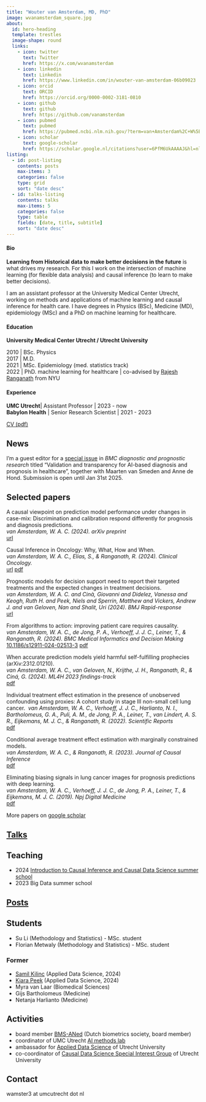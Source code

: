 ```yaml
---
title: "Wouter van Amsterdam, MD, PhD"
image: wvanamsterdam_square.jpg
about:
  id: hero-heading
  template: trestles
  image-shape: round
  links:
    - icon: twitter
      text: Twitter
      href: https://x.com/wvanamsterdam
    - icon: linkedin
      text: Linkedin
      href: https://www.linkedin.com/in/wouter-van-amsterdam-06b09023
    - icon: orcid
      text: ORCID
      href: https://orcid.org/0000-0002-3181-0810
    - icon: github
      text: github
      href: https://github.com/vanamsterdam
    - icon: pubmed
      text: pubmed
      href: https://pubmed.ncbi.nlm.nih.gov/?term=van+Amsterdam%2C+W%5BAuthor%5D&sort=
    - icon: scholar
      text: google-scholar
      href: https://scholar.google.nl/citations?user=6PfM6UkAAAAJ&hl=nl&oi=sra
listing:
  - id: post-listing
    contents: posts
    max-items: 3
    categories: false
    type: grid
    sort: "date desc"
  - id: talks-listing
    contents: talks
    max-items: 5
    categories: false
    type: table
    fields: [date, title, subtitle]
    sort: "date desc"
---
```


:::{#hero-heading}

#### Bio

**Learning from Historical data to make better decisions in the future** is what drives my research.
For this I work on the intersection of machine learning (for flexible data analysis) and causal inference (to learn to make better decisions).

I am an assistant professor at the University Medical Center Utrecht, working on methods and applications of machine learning and causal inference for health care.
<!--His focus is the intersection of machine learning and causal inference.-->
<!--This intersection goes two ways: machine learning can improve typical causal inference tasks such as estimating individual treatment effects and doing prediction-under-intervention.-->
<!--On the other hand, causal inference provides a formal way to understanding and improving prediction model generalization and robustness.-->
I have degrees in Physics (BSc), Medicine (MD), epidemiology (MSc) and a PhD on machine learning for healthcare.

<!--Master students with a background in statistics or machine learning who want to work with me are welcome to contact me.-->
<!--Students enrolled at Utrecht University or UMC Utrecht can find open master projects on [konjoin](https://uu.konjoin.nl/profile/wouter-van-amsterdam)-->

#### Education
**University Medical Center Utrecht / Utrecht University** 

2010 | BSc. Physics\
2017 | M.D.\
2021 | MSc. Epidemiology (med. statistics track) \
2022 | PhD. machine learning for healthcare | co-advised by [Rajesh Ranganath](https://cims.nyu.edu/~rajeshr/) from NYU

#### Experience

**UMC Utrecht**| Assistant Professor | 2023 - now\
**Babylon Health** | Senior Research Scientist | 2021 - 2023

[CV (pdf)](cv.pdf)

:::

## News

I'm a guest editor for a [special issue](https://www.biomedcentral.com/collections/VTAI?utm_medium=email&utm_source=generic&utm_content=null&utm_term=null&utm_campaign=MLSR_41512_CON1_GL_PHSS_03HEP_VTAI) in *BMC diagnostic and prognostic research* titled "Validation and transparency for AI-based diagnosis and prognosis in healthcare", together with Maarten van Smeden and Anne de Hond. Submission is open until Jan 31st 2025.

## Selected papers

A causal viewpoint on prediction model performance under changes in case-mix: Discrimination and calibration respond differently for prognosis and diagnosis predictions.\
*van Amsterdam, W. A. C. (2024). arXiv preprint*\
[url](https://doi.org/10.48550/arXiv.2409.01444)

Causal Inference in Oncology: Why, What, How and When.\
*van Amsterdam, W. A. C., Elias, S., & Ranganath, R. (2024). Clinical Oncology.*\
[url](https://doi.org/10.1016/j.clon.2024.07.002)
[pdf](papers/2024_ci_tutorial.pdf)

Prognostic models for decision support need to report their targeted treatments and the expected changes in treatment decisions.\
*van Amsterdam, W. A. C. and Cinà, Giovanni and Didelez, Vanessa and Keogh, Ruth H. and Peek, Niels and Sperrin, Matthew and Vickers, Andrew J. and van Geloven, Nan and Shalit, Uri (2024). BMJ Rapid-response*\
[url](https://www.bmj.com/content/385/bmj-2023-078378/rr-1)

From algorithms to action: improving patient care requires causality.\
*van Amsterdam, W. A. C., de Jong, P. A., Verhoeff, J. J. C., Leiner, T., & Ranganath, R. (2024). BMC Medical Informatics and Decision Making*\
[10.1186/s12911-024-02513-3](10.1186/s12911-024-02513-3)
[pdf](papers/2024_comment_bmc.pdf)

When accurate prediction models yield harmful self-fulfilling prophecies (arXiv:2312.01210).\
*van Amsterdam, W. A. C., van Geloven, N., Krijthe, J. H., Ranganath, R., & Ciná, G. (2024). ML4H 2023 findings-track*\
[pdf](papers/2024_selffulfilling_ml4h.pdf)

Individual treatment effect estimation in the presence of unobserved confounding using proxies: A cohort study in stage III non-small cell lung cancer.\ 
*van Amsterdam, W. A. C., Verhoeff, J. J. C., Harlianto, N. I., Bartholomeus, G. A., Puli, A. M., de Jong, P. A., Leiner, T., van Lindert, A. S. R., Eijkemans, M. J. C., & Ranganath, R. (2022). Scientific Reports*\
[pdf](https://www.nature.com/articles/s41598-022-09775-9.pdf)

Conditional average treatment effect estimation with marginally constrained models.\
*van Amsterdam, W. A. C., & Ranganath, R. (2023). Journal of Causal Inference*\
[pdf](papers/2023_offset_jci.pdf)

Eliminating biasing signals in lung cancer images for prognosis predictions with deep learning.\
*van Amsterdam, W. A. C., Verhoeff, J. J. C., de Jong, P. A., Leiner, T., & Eijkemans, M. J. C. (2019). Npj Digital Medicine*\
[pdf](https://www.nature.com/articles/s41746-019-0194-x.pdf)

More papers on [google scholar](https://scholar.google.nl/citations?user=6PfM6UkAAAAJ&hl=nl&oi=sra)

## [Talks](talks.qmd)

::: {#talks-listing}
:::

## Teaching

- 2024 [Introduction to Causal Inference and Causal Data Science summer school](https://utrechtsummerschool.nl/courses/healthcare/introduction-to-causal-inference-and-causal-data-science)
- 2023 Big Data summer school

## [Posts](posts.qmd)

::: {#post-listing}
:::

## Students

- Su Li (Methodology and Statistics) - MSc. student
- Florian Metwaly (Methodology and Statistics) - MSc. student

### Former 

- [Samil Kilinc](https://www.linkedin.com/in/samil-tugkan-kilinc-1770dk) (Applied Data Science, 2024)
- [Kiara Peek](www.linkedin.com/in/kiara-peek-9974b41b3) (Applied Data Science, 2024)
- Myra van Laar (Biomedical Sciences)
- Gijs Bartholomeus (Medicine)
- Netanja Harlianto (Medicine)

## Activities

- board member [BMS-ANed](https://www.vvsor.nl/biometrics/) (Dutch biometrics society, board member)
- coordinator of UMC Utrecht [AI methods lab](https://www.umcutrecht.nl/en/ai-lab-methodology)
- ambassador for [Applied Data Science](https://www.uu.nl/en/research/applied-data-science) of Utrecht University
- co-coordinator of [Causal Data Science Special Interest Group](https://www.uu.nl/en/research/applied-data-science/sig-causal-data-science) of Utrecht University

## Contact
wamster3 at umcutrecht dot nl

